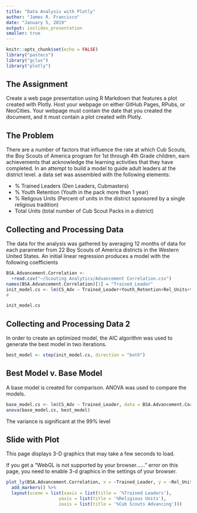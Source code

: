 ```yaml
---
title: "Data Analysis with Plotly"
author: "James R. Francisco"
date: "January 5, 2019"
output: ioslides_presentation
smaller: true
---
```


```r
knitr::opts_chunk$set(echo = FALSE)
library("pastecs")
library("gclus")
library("plotly")
```

## The Assignment

Create a web page presentation using R Markdown that features a plot created with Plotly. Host your webpage on either GitHub Pages, RPubs, or NeoCities. Your webpage must contain the date that you created the document, and it must contain a plot created with Plotly. 

## The Problem

There are a number of factors that influence the rate at which Cub Scouts, the Boy Scouts of America program for 1st through 4th Grade children, earn achievements that acknowledge the learning activities that they have completed. In an attempt to build a model to guide adult leaders at the district level. a data set was assembled with the following elements:

- % Trained Leaders (Den Leaders, Cubmasters)
- % Youth Retention (Youth in the pack more than 1 year)
- % Religous Units (Percent of units in the district sponsored by a single religious tradition)
- Total Units (total number of Cub Scout Packs in a district)

## Collecting and Processing Data{.smaller}

The data for the analysis was gathered by averaging 12 months of data for each parameter from 22 Boy Scouts of America districts in the Western United States. An initial linear regression produces a model with the following coefficients 

```r
BSA.Advancement.Correlation <- 
  +read.csv("~/Scouting Analytics/Advancement Correlation.csv")
names(BSA.Advancement.Correlation)[1] = "Trained_Leader"
init_model.cs <- lm(CS_Adv ~ Trained_Leader+Youth_Retention+Rel_Units+total_units, data = BSA.Advancement.Correlation)
#
```


```r
init_model.cs
```

## Collecting and Processing Data 2{.smaller}
In order to create an optimized model, the AIC algorithm was used to generate the best model in two iterations.

```r

best_model <- step(init_model.cs, direction = "both")
```

## Best Model v. Base Model{.smaller}

A base model is created for comparison. ANOVA was used to compare the models.

```r
base_model.cs <- lm(CS_Adv ~ Trained_Leader, data = BSA.Advancement.Correlation)
anova(base_model.cs, best_model)
```

The variance is significant at the 99% level

## Slide with Plot{.smaller}

This page displays 3-D graphics that may take a few seconds to load.

If you get a  "WebGL is not supported by your browser......" error on this page, you need to enable 3-d graphics in the settings of your browser. 

```r
plot_ly(BSA.Advancement.Correlation, x = ~Trained_Leader, y = ~Rel_Units, z = ~best_model$fitted.values) %>%
  add_markers() %>%
  layout(scene = list(xaxis = list(title = '%Trained Leaders'),
                    yaxis = list(title = '%Religious Units'),
                    zaxis = list(title = '%Cub Scouts Advancing')))
```

